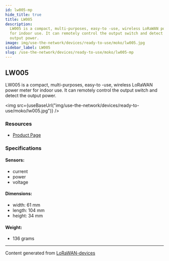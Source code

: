 ```yaml
---
id: lw005-mp
hide_title: true
title: LW005
description:
  LW005 is a compact, multi-purposes, easy-to -use, wireless LoRaWAN power meter
  for indoor use. It can remotely control the output switch and detect the
  output power.
image: img/use-the-network/devices/ready-to-use/moko/lw005.jpg
sidebar_label: LW005
slug: /use-the-network/devices/ready-to-use/moko/lw005-mp
---
```



## LW005

LW005 is a compact, multi-purposes, easy-to -use, wireless LoRaWAN power meter
for indoor use. It can remotely control the output switch and detect the output
power.

<img
  src={useBaseUrl("img/use-the-network/devices/ready-to-use/moko/lw005.jpg")}
/>

### Resources

- [Product Page](https://www.mokosmart.com/)

### Specifications

#### Sensors:

- current
- power
- voltage

#### Dimensions:

- width: 61 mm
- length: 104 mm
- height: 34 mm

#### Weight:

- 136 grams

---

Content generated from
[LoRaWAN-devices](https://github.com/TheThingsNetwork/lorawan-devices)
